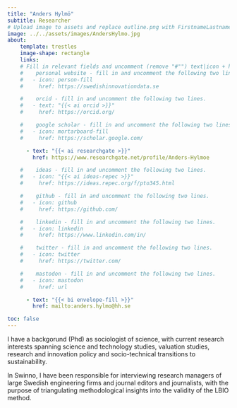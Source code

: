 ```yaml
---
title: "Anders Hylmö"
subtitle: Researcher
# Upload image to assets and replace outline.png with FirstnameLastname.ending
image: ../../assets/images/AndersHylmo.jpg
about:
    template: trestles
    image-shape: rectangle
    links:
    # Fill in relevant fields and uncomment (remove "#"") text|icon + href rows
    #    personal website - fill in and uncomment the following two lines.
    #   - icon: person-fill
    #     href: https://swedishinnovationdata.se

    #    orcid - fill in and uncomment the following two lines.
    #   - text: "{{< ai orcid >}}"
    #     href: https://orcid.org/

    #    google scholar - fill in and uncomment the following two lines.
    #   - icon: mortarboard-fill
    #     href: https://scholar.google.com/

      - text: "{{< ai researchgate >}}"
        href: https://www.researchgate.net/profile/Anders-Hylmoe

    #    ideas - fill in and uncomment the following two lines.
    #   - icon: "{{< ai ideas-repec >}}"
    #     href: https://ideas.repec.org/f/pto345.html

    #    github - fill in and uncomment the following two lines.
    #   - icon: github
    #     href: https://github.com/

    #    linkedin - fill in and uncomment the following two lines.
    #   - icon: linkedin
    #     href: https://www.linkedin.com/in/

    #    twitter - fill in and uncomment the following two lines.
    #   - icon: twitter
    #     href: https://twitter.com/

    #    mastodon - fill in and uncomment the following two lines.
    #   - icon: mastodon
    #     href: url

      - text: "{{< bi envelope-fill >}}"
        href: mailto:anders.hylmo@hh.se

toc: false
---
```


I have a backgorund (Phd) as sociologist of science, with current research
interests spanning science and technology studies, valuation studies, research
and innovation policy and socio-technical transitions to sustainability.

In Swinno, I have been responsible for interviewing research managers of large
Swedish engineering firms and journal editors and journalists, with the purpose
of triangulating methodological insights into the validity of the LBIO method.

